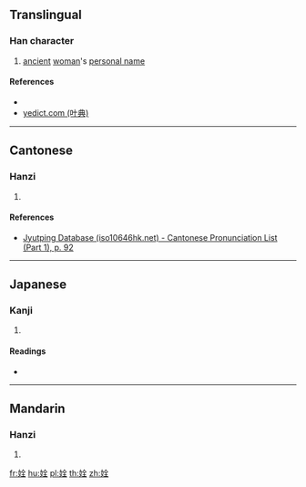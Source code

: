 ==Translingual==

===Han character===
{{Han char|rn=38|rad=女|as=06|sn=9|four=48414|canj=VOMG|ids=⿰女全}}

# [[ancient]] [[woman]]'s [[personal name]]

====References====
* {{Han ref|kx=0261.200|dkj=06255|dj=0527.240|hdz=21046.010|uh=59FE|ud=23038|bh=CE74|bd=52852}}
* [http://yedict.com/htm/59/59FE.htm yedict.com (叶典)]

----

==Cantonese==

===Hanzi===
{{yue-hanzi|jyut=[[cyun4]]|y=chyun4}}

# {{defn|lang=yue|sort=女06}}

====References====
* [http://www.iso10646hk.net/jp/document/download.jsp Jyutping Database (iso10646hk.net) - Cantonese Pronunciation List (Part 1), p. 92]

----

==Japanese==

===Kanji===
{{ja-kanji|grade=|rs=女06}}

# {{defn|lang=ja|sort=女06}}

====Readings====
* {{ja-readings|on=[[せん]] (sen)|kun=}}

----

==Mandarin==

===Hanzi===
{{cmn-hanzi|pin=[[quān]] ([[quan1]])|wg=ch'üan<sup>1</sup>}}

# {{defn|lang=cmn|sort=女06}}

[[fr:姾]]
[[hu:姾]]
[[pl:姾]]
[[th:姾]]
[[zh:姾]]